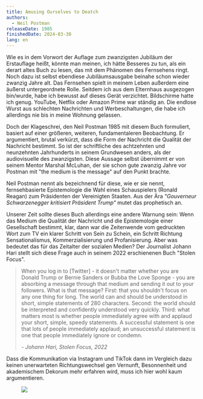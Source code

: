 ```yaml
---
title: Amusing Ourselves to Deatch
authors:
  - Neil Postman
releaseDate: 1985
finishedDate: 2024-03-30
lang: en
---
```



<BookHeading frontmatter={frontmatter} />

Wie es in dem Vorwort der Auflage zum zwanzigsten Jubiläum der Erstauflage
heißt, könnte man meinen, ich hätte Besseres zu tun, als ein derart altes Buch
zu lesen, das mit dem Phänomen des Fernsehens ringt. Noch dazu ist selbst
ebendiese Jubiläumsausgabe beinahe schon wieder zwanzig Jahre alt. Das Fernsehen
spielt in meinem Leben außerdem eine äußerst untergeordnete Rolle. Seitdem ich
aus dem Elternhaus ausgezogen bin/wurde, habe ich bewusst auf dieses Gerät
verzichtet. Bildschirme hatte ich genug. YouTube, Netflix oder Amazon Prime war
ständig an. Die endlose Wurst aus schlechten Nachrichten und Werbeschaltungen,
die habe ich allerdings nie bis in meine Wohnung gelassen.

Doch der Klageschrei, den Neil Postman 1985 mit diesem Buch formuliert, basiert
auf einer größeren, weiteren, fundamentaleren Beobachtung. Er argumentiert,
brutal verkürzt, dass die Form der Nachricht die Qualität der Nachricht
bestimmt. So ist der schriftliche des achtzehnten und neunzehnten Jahrhunderts
in seinem Grundwesen anders, als der audiovisuelle des zwanzigsten. Diese
Aussage selbst übernimmt er von seinem Mentor Marshal McLuhan, der sie schon
gute zwanzig Jahre vor Postman mit "the medium is the message" auf den Punkt
brachte.

Neil Postman nennt als bezeichnend für diese, wie er sie nennt, fernsehbasierte
Epistemologie die Wahl eines Schauspielers (Ronald Reagan) zum Präsidenten der
Vereinigten Staaten. Aus der Ära _"Gouverneur Schwarzenegger kritisiert
Präsident Trump"_ mutet das prophetisch an.

Unserer Zeit sollte dieses Buch allerdings eine andere Warnung sein: Wenn das
Medium die Qualität der Nachricht und die Epistemologie einer Gesellschaft
bestimmt, klar, dann war die Zeitenwende vom gedruckten Wort zum TV ein klarer
Schritt von Sein zu Schein, ein Schritt Richtung Sensationalismus,
Kommerzialisierung und Profanisierung. Aber was bedeutet das für das Zeitalter
der sozialen Medien? Der Journalist Johann Hari stellt sich diese Frage auch in
seinem 2022 erschienenen Buch "Stolen Focus". <blockquote><p>When you log in to
[Twitter] - it doesn't matter whether you are Donald Trump or Bernie Sanders or
Bubba the Love Sponge - you are absorbing a message through that medium and
sending it out to your followers. What is that message? First: that you
shouldn't focus on any one thing for long. The world can and should be
understood in short, simple statements of 280 characters. Second: the world
should be interpreted and confidently understood very quickly. Third: what
matters most is whether people immediately agree with and applaud your short,
simple, speedy statements. A successful statement is one that lots of people
immediately applaud; an unsuccessful statement is one that people immediately
ignore or condemn.</p><footer><cite>- Johann Hari, <i>Stolen Focus,
2022</i></cite></footer></blockquote>

Dass die Kommunikation via Instagram und TikTok dann im Vergleich dazu keinen
unerwarteten Richtungswechsel gen Vernunft, Besonnenheit und akademischem
Dekorum mehr erfahren wird, muss ich hier wohl kaum argumentieren.

<figure class="fullwidth">
  <img src="/img/book-versus-tv.webp" aria-hidden />
</figure>
